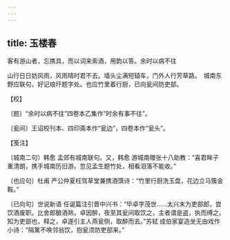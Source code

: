 ```yaml
---
---
---
```

title: 玉楼春
---



客有游山者，忘携具，而以词来索酒，用韵以答。余时以病不往





山行日日妨风雨，风雨晴时君不去。墙头尘满短辕车，门外人行芳草路。　城南东野应联句，好记琅玕题字处。也应竹里着行厨，已向瓮间防吏部。





【校】


〔题〕“余时以病不往”四卷本乙集作“时余有事不往”。

〔瓮间〕王诏校刊本、四印斋本作“瓮边”，四卷本作“瓮头”。





【笺注】


〔城南二句〕韩愈 孟郊有城南联句。又，韩愈 游城南赠张十八助教：“喜君眸子重清朗，携手城南历旧游。忽见孟生题竹处，相看泪落不能收。”

〔也应句〕杜甫 严公仲夏枉驾草堂兼携酒馔诗：“竹里行厨洗玉盘，花边立马簇金鞍。”

〔已向句〕世说新语 任诞篇注引晋中兴书：“毕卓字茂世……太兴末为吏部郎，尝饮酒废职。比舍郎酿酒熟，卓因醉，夜至其瓮间取饮之，主者谓是盗，执而缚之。知为吏部也，释之，卓遂引主人燕瓮侧，取醉而去。”苏轼 成伯家宴造坐无由戏作小诗：“隔篱不唤邻翁饮，抱瓮须防吏部来。”
